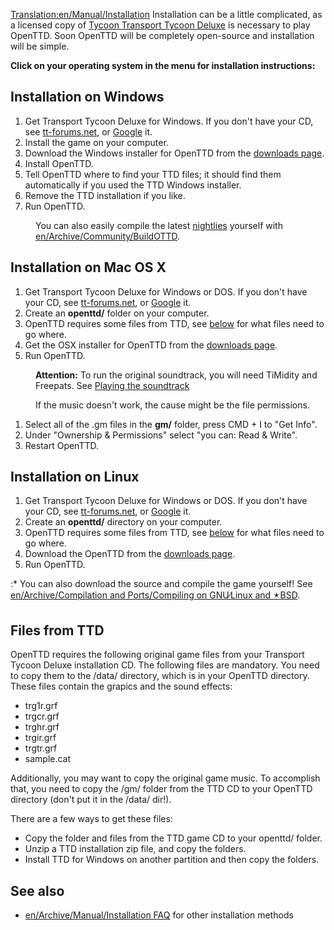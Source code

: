 [[Translation:en/Manual/Installation]]
{{en/Manual/Navigation}}
Installation can be a little complicated, as a licensed copy of [https://www.wikipedia.org/wiki/Transport Tycoon Transport Tycoon Deluxe] is necessary to play OpenTTD.  Soon OpenTTD will be completely open-source and installation will be simple.

'''Click on your operating system in the menu for installation instructions:'''

== Installation on Windows ==
#Get Transport Tycoon Deluxe for Windows. If you don't have your CD, see [http://www.tt-forums.net/viewtopic.php?t=3407 tt-forums.net], or [http://www.google.com/search?q=transport+tycoon+deluxe Google] it.
#Install the game on your computer.
#Download the Windows installer for OpenTTD from the [http://www.openttd.org/downloads.php downloads page].
#Install OpenTTD.
#Tell OpenTTD where to find your TTD files; it should find them automatically if you used the TTD Windows installer.
#Remove the TTD installation if you like.
#Run OpenTTD.


: You can also easily compile the latest [[en/Archive/Community/Nightly build|nightlies]] yourself with [[en/Archive/Community/BuildOTTD]].

== Installation on Mac OS X ==
#Get Transport Tycoon Deluxe for Windows or DOS. If you don't have your CD, see [http://www.tt-forums.net/viewtopic.php?t=3407 tt-forums.net], or [http://www.google.com/search?q=transport+tycoon+deluxe Google] it.
#Create an '''openttd/''' folder on your computer.
#OpenTTD requires some files from TTD, see [[#files-from-ttd|below]] for what files need to go where.
#Get the OSX installer for OpenTTD from the [http://www.openttd.org/downloads.php downloads page].
#Run OpenTTD.


:'''Attention:''' To run the original soundtrack, you will need TiMidity and Freepats. See [[en/Archive/Compilation and Ports/Compiling on GNU∕Linux and 🟉BSD#playing-the-soundtrack|Playing the soundtrack]]



:If the music doesn't work, the cause might be the file permissions.
#Select all of the .gm files in the '''gm/''' folder, press CMD + I to "Get Info".
#Under "Ownership & Permissions" select "you can: Read & Write".
#Restart OpenTTD.

== Installation on Linux ==
#Get Transport Tycoon Deluxe for Windows or DOS.  If you don't have your CD, see [http://www.tt-forums.net/viewtopic.php?t=3407 tt-forums.net], or [http://www.google.com/search?q=transport+tycoon+deluxe Google] it.
#Create an '''openttd/''' directory on your computer.
#OpenTTD requires some files from TTD, see [[#files-from-ttd|below]] for what files need to go where.
#Download the OpenTTD from the [http://www.openttd.org/downloads.php downloads page].
#Run OpenTTD.

:* You can also download the source and compile the game yourself! See [[en/Archive/Compilation and Ports/Compiling on GNU∕Linux and 🟉BSD]].

== Files from TTD ==
OpenTTD requires the following original game files from your Transport Tycoon Deluxe installation CD. The following files are mandatory. You need to copy them to the /data/ directory, which is in your OpenTTD directory. These files contain the grapics and the sound effects:
* trg1r.grf
* trgcr.grf
* trghr.grf
* trgir.grf
* trgtr.grf
* sample.cat

Additionally, you may want to copy the original game music. To accomplish that, you need to copy the /gm/ folder from the TTD CD to your OpenTTD directory (don't put it in the /data/ dir!).

There are a few ways to get these files:
* Copy the folder and files from the TTD game CD to your openttd/ folder.
* Unzip a TTD installation zip file, and copy the folders.
* Install TTD for Windows on another partition and then copy the folders.

== See also ==
* [[en/Archive/Manual/Installation FAQ]] for other installation methods